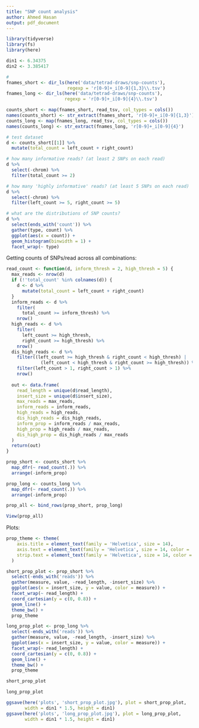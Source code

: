 ```yaml
---
title: "SNP count analysis"
author: Ahmed Hasan
output: pdf_document
---
```


```r
library(tidyverse)
library(fs)
library(here)

din1 <- 6.34375
din2 <- 3.385417
```

```r
# 
fnames_short <- dir_ls(here('data/tetrad-draws/snp-counts'), 
                       regexp = 'r[0-9]+_i[0-9]{1,3}\\.tsv')
fnames_long <- dir_ls(here('data/tetrad-draws/snp-counts'), 
                      regexp = 'r[0-9]+_i[0-9]{4}\\.tsv')

counts_short <- map(fnames_short, read_tsv, col_types = cols())
names(counts_short) <- str_extract(fnames_short, 'r[0-9]+_i[0-9]{1,3}')
counts_long <- map(fnames_long, read_tsv, col_types = cols())
names(counts_long) <- str_extract(fnames_long, 'r[0-9]+_i[0-9]{4}')
```

```r
# test dataset
d <- counts_short[[1]] %>% 
  mutate(total_count = left_count + right_count)

# how many informative reads? (at least 2 SNPs on each read)
d %>% 
  select(-chrom) %>% 
  filter(total_count >= 2)

# how many 'highly informative' reads? (at least 5 SNPs on each read)
d %>% 
  select(-chrom) %>% 
  filter(left_count >= 5, right_count >= 5)

# what are the distributions of SNP counts?
d %>% 
  select(ends_with('count')) %>% 
  gather(type, count) %>% 
  ggplot(aes(x = count)) +
  geom_histogram(binwidth = 1) +
  facet_wrap(~ type)

```

Getting counts of SNPs/read across all combinations:

```r
read_count <- function(d, inform_thresh = 2, high_thresh = 5) {
  max_reads <- nrow(d)
  if (!'total_count' %in% colnames(d)) {
    d <- d %>% 
      mutate(total_count = left_count + right_count)
  }
  inform_reads <- d %>% 
    filter(
      total_count >= inform_thresh) %>% 
    nrow()
  high_reads <- d %>% 
    filter(
      left_count >= high_thresh,
      right_count >= high_thresh) %>% 
    nrow()
  dis_high_reads <- d %>% 
    filter((left_count >= high_thresh & right_count < high_thresh) |
             (left_count < high_thresh & right_count >= high_thresh)) %>% 
    filter(left_count > 1, right_count > 1) %>% 
    nrow()
  
  out <- data.frame(
    read_length = unique(d$read_length),
    insert_size = unique(d$insert_size),
    max_reads = max_reads,
    inform_reads = inform_reads,
    high_reads = high_reads,
    dis_high_reads = dis_high_reads,
    inform_prop = inform_reads / max_reads,
    high_prop = high_reads / max_reads,
    dis_high_prop = dis_high_reads / max_reads
  )
  return(out)
}
```

```r
prop_short <- counts_short %>% 
  map_dfr(~ read_count(.)) %>% 
  arrange(-inform_prop)

prop_long <- counts_long %>% 
  map_dfr(~ read_count(.)) %>% 
  arrange(-inform_prop)

prop_all <- bind_rows(prop_short, prop_long)

View(prop_all)
```

Plots:

```r
prop_theme <- theme(
    axis.title = element_text(family = 'Helvetica', size = 14),
    axis.text = element_text(family = 'Helvetica', size = 14, color = 'black'),
    strip.text = element_text(family = 'Helvetica', size = 14, color = 'black')
  )

short_prop_plot <- prop_short %>% 
  select(-ends_with('reads')) %>% 
  gather(measure, value, -read_length, -insert_size) %>% 
  ggplot(aes(x = insert_size, y = value, color = measure)) +
  facet_wrap(~ read_length) +
  coord_cartesian(y = c(0, 0.8)) +
  geom_line() +
  theme_bw() +
  prop_theme

long_prop_plot <- prop_long %>% 
  select(-ends_with('reads')) %>% 
  gather(measure, value, -read_length, -insert_size) %>% 
  ggplot(aes(x = insert_size, y = value, color = measure)) +
  facet_wrap(~ read_length) +
  coord_cartesian(y = c(0, 0.8)) +
  geom_line() +
  theme_bw() +
  prop_theme

short_prop_plot

long_prop_plot

ggsave(here('plots', 'short_prop_plot.jpg'), plot = short_prop_plot,
       width = din1 * 1.5, height = din1)
ggsave(here('plots', 'long_prop_plot.jpg'), plot = long_prop_plot,
       width = din1 * 1.5, height = din1)
```




















